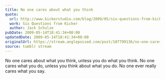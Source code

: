 ```yaml
---
title: No one cares about what you think
quote:
  url: http://www.kickerstudio.com/blog/2009/05/six-questions-from-kicker-jack-schulze/
  work: Six Questions from Kicker
  author: Jack Schulze
pubDate: 2009-05-14T18:41:34+00:00
updatedDate: 2009-05-14T18:41:34+00:00
originalUrl: https://stream.anglepoised.com/post/107799136/no-one-cares-about-what-you-think-unless-you-do
source: tumblr stream
---
```


No one cares about what you think, unless you do what you think. No one cares what you do, unless you think about what you do. No one ever really cares what you say.
